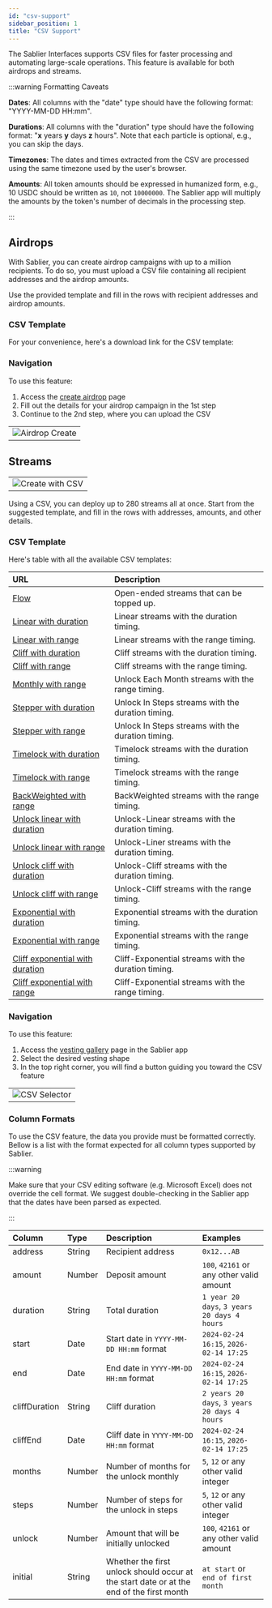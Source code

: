 ```yaml
---
id: "csv-support"
sidebar_position: 1
title: "CSV Support"
---
```



The Sablier Interfaces supports CSV files for faster processing and automating large-scale operations. This feature is
available for both airdrops and streams.

:::warning Formatting Caveats

**Dates**: All columns with the "date" type should have the following format: "YYYY-MM-DD HH:mm".

**Durations**: All columns with the "duration" type should have the following format: "**x** years **y** days **z**
hours". Note that each particle is optional, e.g., you can skip the days.

**Timezones**: The dates and times extracted from the CSV are processed using the same timezone used by the user's
browser.

**Amounts**: All token amounts should be expressed in humanized form, e.g., 10 USDC should be written as `10`, not
`10000000`. The Sablier app will multiply the amounts by the token's number of decimals in the processing step.

:::

## Airdrops

With Sablier, you can create airdrop campaigns with up to a million recipients. To do so, you must upload a CSV file
containing all recipient addresses and the airdrop amounts.

Use the provided template and fill in the rows with recipient addresses and airdrop amounts.

### CSV Template

For your convenience, here's a download link for the CSV template:

<LinkPreview
  href="https://files.sablier.com/templates/airdrop-template.csv"
  icon="sablier"
  subtitle="CSV template for creating airdrops on Sablier"
  title="Sablier - Airdrop CSV Template"
/>

### Navigation

To use this feature:

1. Access the [create airdrop](https://app.sablier.com/airdrops/create) page
2. Fill out the details for your airdrop campaign in the 1st step
3. Continue to the 2nd step, where you can upload the CSV

|                                                       |
| ----------------------------------------------------- |
| ![Airdrop Create](/screenshots/airdrop-create-2.webp) |

## Streams

|                                                       |
| ----------------------------------------------------- |
| ![Create with CSV](/screenshots/create-with-csv.webp) |

Using a CSV, you can deploy up to 280 streams all at once. Start from the suggested template, and fill in the rows with
addresses, amounts, and other details.

### CSV Template

Here's table with all the available CSV templates:

| URL                                                                                                           | Description                                         |
| :------------------------------------------------------------------------------------------------------------ | :-------------------------------------------------- |
| [Flow](https://files.sablier.com/templates/flow-template.csv)                                                 | Open-ended streams that can be topped up.           |
| [Linear with duration](https://files.sablier.com/templates/linear-duration-template.csv)                      | Linear streams with the duration timing.            |
| [Linear with range](https://files.sablier.com/templates/linear-range-template.csv)                            | Linear streams with the range timing.               |
| [Cliff with duration](https://files.sablier.com/templates/2025-02/cliff-duration-template.csv)                | Cliff streams with the duration timing.             |
| [Cliff with range](https://files.sablier.com/templates/2025-02/cliff-range-template.csv)                      | Cliff streams with the range timing.                |
| [Monthly with range](https://files.sablier.com/templates/monthly-range-template.csv)                          | Unlock Each Month streams with the range timing.    |
| [Stepper with duration](https://files.sablier.com/templates/2025-02/unlockSteps-duration-template.csv)        | Unlock In Steps streams with the duration timing.   |
| [Stepper with range](https://files.sablier.com/templates/2025-02/unlockSteps-range-template.csv)              | Unlock In Steps streams with the duration timing.   |
| [Timelock with duration](https://files.sablier.com/templates/timelock-duration-template.csv)                  | Timelock streams with the duration timing.          |
| [Timelock with range](https://files.sablier.com/templates/timelock-range-template.csv)                        | Timelock streams with the range timing.             |
| [BackWeighted with range](https://files.sablier.com/templates/backWeighted-range-template.csv)                | BackWeighted streams with the range timing.         |
| [Unlock linear with duration](https://files.sablier.com/templates/unlockLinear-duration-template.csv)         | Unlock-Linear streams with the duration timing.     |
| [Unlock linear with range](https://files.sablier.com/templates/unlockLinear-range-template.csv)               | Unlock-Liner streams with the duration timing.      |
| [Unlock cliff with duration](https://files.sablier.com/templates/2025-02/unlockCliff-duration-template.csv)   | Unlock-Cliff streams with the duration timing.      |
| [Unlock cliff with range](https://files.sablier.com/templates/2025-02/unlockCliff-range-template.csv)         | Unlock-Cliff streams with the range timing.         |
| [Exponential with duration](https://files.sablier.com/templates/exponential-duration-template.csv)            | Exponential streams with the duration timing.       |
| [Exponential with range](https://files.sablier.com/templates/exponential-range-template.csv)                  | Exponential streams with the range timing.          |
| [Cliff exponential with duration](https://files.sablier.com/templates/exponentialCliff-duration-template.csv) | Cliff-Exponential streams with the duration timing. |
| [Cliff exponential with range](https://files.sablier.com/templates/exponentialCliff-range-template.csv)       | Cliff-Exponential streams with the range timing.    |

### Navigation

To use this feature:

1. Access the [vesting gallery](https://app.sablier.com/vesting/gallery/) page in the Sablier app
2. Select the desired vesting shape
3. In the top right corner, you will find a button guiding you toward the CSV feature

|                                                        |
| ------------------------------------------------------ |
| ![CSV Selector](/screenshots/create-csv-selector.webp) |

### Column Formats

To use the CSV feature, the data you provide must be formatted correctly. Bellow is a list with the format expected for
all column types supported by Sablier.

:::warning

Make sure that your CSV editing software (e.g. Microsoft Excel) does not override the cell format. We suggest
double-checking in the Sablier app that the dates have been parsed as expected.

:::

| Column        | Type   | Description                                                                              | Examples                                     |
| :------------ | :----- | :--------------------------------------------------------------------------------------- | :------------------------------------------- |
| address       | String | Recipient address                                                                        | `0x12...AB`                                  |
| amount        | Number | Deposit amount                                                                           | `100`, `42161` or any other valid amount     |
| duration      | String | Total duration                                                                           | `1 year 20 days`, `3 years 20 days 4 hours`  |
| start         | Date   | Start date in `YYYY-MM-DD HH:mm` format                                                  | `2024-02-24 16:15`, `2026-02-14 17:25`       |
| end           | Date   | End date in `YYYY-MM-DD HH:mm` format                                                    | `2024-02-24 16:15`, `2026-02-14 17:25`       |
| cliffDuration | String | Cliff duration                                                                           | `2 years 20 days`, `3 years 20 days 4 hours` |
| cliffEnd      | Date   | Cliff date in `YYYY-MM-DD HH:mm` format                                                  | `2024-02-24 16:15`, `2026-02-14 17:25`       |
| months        | Number | Number of months for the unlock monthly                                                  | `5`, `12` or any other valid integer         |
| steps         | Number | Number of steps for the unlock in steps                                                  | `5`, `12` or any other valid integer         |
| unlock        | Number | Amount that will be initially unlocked                                                   | `100`, `42161` or any other valid amount     |
| initial       | String | Whether the first unlock should occur at the start date or at the end of the first month | `at start` or `end of first month`           |

